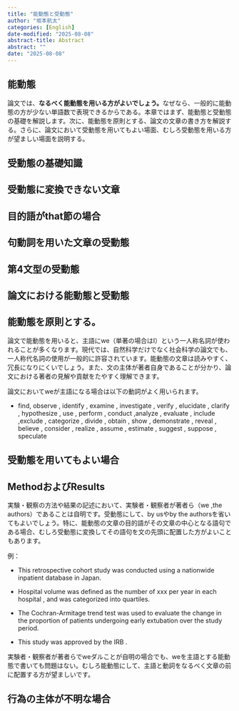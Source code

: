 ```yaml
---
title: "能動態と受動態"
author: "坂本航太"
categories: [English]
date-modified: "2025-08-08"
abstract-title: Abstract
abstract: ""
date: "2025-08-08"
---
```


## 能動態

論文では、**なるべく能動態を用いる方がよいでしょう。**なぜなら、一般的に能動態の方が少ない単語数で表現できるからである。本章ではまず、能動態と受動態の基礎を解説します。次に、能動態を原則とする、論文の文章の書き方を解説する。さらに、論文において受動態を用いてもよい場面、むしろ受動態を用いる方が望ましい場面を説明する。

## 受動態の基礎知識

## 受動態に変換できない文章

## 目的語がthat節の場合

## 句動詞を用いた文章の受動態

## 第4文型の受動態

## 論文における能動態と受動態

## 能動態を原則とする。

論文で能動態を用いると、主語にwe（単著の場合はI）という一人称名詞が使われることが多くなります。現代では、自然科学だけでなく社会科学の論文でも、一人称代名詞の使用が一般的に許容されています。能動態の文章は読みやすく、冗長になりにくいでしょう。また、文の主体が著者自身であることが分かり、論文における著者の見解や貢献をたやすく理解できます。

論文においてweが主語になる場合は以下の動詞がよく用いられます。

-   find, observe , identify , examine , investigate , verify , elucidate , clarify , hypothesize , use , perform , conduct ,analyze , evaluate , include ,exclude , categorize , divide , obtain , show , demonstrate , reveal , believe , consider , realize , assume , estimate , suggest , suppose , speculate

## 受動態を用いてもよい場合

## MethodおよびResults

実験・観察の方法や結果の記述において、実験者・観察者が著者ら（we ,the authors）であることは自明です。受動態にして、by usやby the authorsを省いてもよいでしょう。特に、能動態の文章の目的語がその文章の中心となる語句である場合、むしろ受動態に変換してその語句を文の先頭に配置した方がよいこともあります。

例：

-   This retrospective cohort study was conducted using a nationwide inpatient database in Japan.

-   Hospital volume was defined as the number of xxx per year in each hospital , and was categorized into quartiles.

-   The Cochran-Armitage trend test was used to evaluate the change in the proportion of patients undergoing early extubation over the study period.

-   This study was approved by the IRB .

実験者・観察者が著者らでweダルことが自明の場合でも、weを主語とする能動態で書いても問題はない。むしろ能動態にして、主語と動詞をなるべく文章の前に配置する方が望ましいです。

## 行為の主体が不明な場合

##